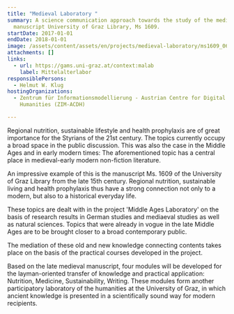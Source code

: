 ```yaml
---
title: "Medieval Laboratory "
summary: A science communication approach towards the study of the medieval
  manuscript University of Graz Library, Ms 1609.
startDate: 2017-01-01
endDate: 2018-01-01
image: /assets/content/assets/en/projects/medieval-laboratory/ms1609_06.jpg
attachments: []
links:
  - url: https://gams.uni-graz.at/context:malab
    label: Mittelalterlabor
responsiblePersons:
  - Helmut W. Klug
hostingOrganizations:
  - Zentrum für Informationsmodellierung - Austrian Centre for Digital
    Humanities (ZIM-ACDH)

---
```

Regional nutrition, sustainable lifestyle and health prophylaxis are of great importance for the Styrians of the 21st century. The topics currently occupy a broad space in the public discussion. This was also the case in the Middle Ages and in early modern times: The aforementioned topic has a central place in medieval-early modern non-fiction literature.

An impressive example of this is the manuscript Ms. 1609 of the University of Graz Library from the late 15th century. Regional nutrition, sustainable living and health prophylaxis thus have a strong connection not only to a modern, but also to a historical everyday life.

These topics are dealt with in the project 'Middle Ages Laboratory' on the basis of research results in German studies and mediaeval studies as well as natural sciences. Topics that were already in vogue in the late Middle Ages are to be brought closer to a broad contemporary public.

The mediation of these old and new knowledge connecting contents takes place on the basis of the practical courses developed in the project.

Based on the late medieval manuscript, four modules will be developed for the layman-oriented transfer of knowledge and practical application: Nutrition, Medicine, Sustainability, Writing. These modules form another participatory laboratory of the humanities at the University of Graz, in which ancient knowledge is presented in a scientifically sound way for modern recipients.
